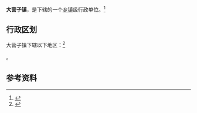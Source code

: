 {{中国乡级行政区|21/03/23/104/000}}

'''大营子镇'''，是{{PRC admin/fullname|21/03/23/104/000|3}}下辖的一个[[乡镇|乡镇]]级行政单位。<ref>{{PRC admin/ref sgc|{{PRC admin/parent|21/03/23/104/000}}}}</ref>

== 行政区划 ==

大营子镇下辖以下地区：<ref>{{PRC admin/ref sgc|21/03/23/104/000}}</ref>

{{PRC admin/children|21/03/23/104/000}}。

== 参考资料 ==

{{reflist}}

{{行政区划小作品}}
{{PRC admin/navcat|21/03/23/104/000}}